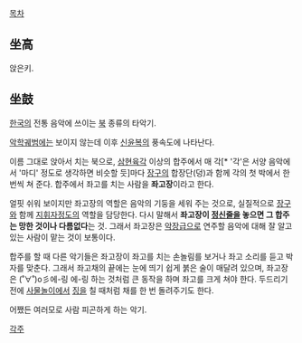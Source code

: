 [[목차]]

== 坐高 ==

앉은키.
== 坐鼓 ==

[[한국]]의 전통 음악에 쓰이는 [[북]] 종류의 타악기.

[[악학궤범]]에는 보이지 않는데 이후 [[신윤복]]의 풍속도에 나타난다.

이름 그대로 앉아서 치는 북으로, [[삼현육각]] 이상의 합주에서 매 각[* '각'은 서양 음악에서 '마디' 정도로 생각하면 비슷할 듯]마다 [[장구]]의 합장단(덩)과 함께 각의 첫 박에서 한 번씩 쳐 준다. 합주에서 좌고를 치는 사람을 '''좌고장'''이라고 한다.

얼핏 쉬워 보이지만 좌고장의 역할은 음악의 기둥을 세워 주는 것으로, 실질적으로 [[장구]]와 함께 [[지휘자]]정도의 역할을 담당한다. 다시 말해서 '''좌고장이 [[정신줄]]을 놓으면 그 합주는 망한 것이나 다름없다'''는 것. 그래서 좌고장은 [[악장]]급으로 연주할 음악에 대해 잘 알고 있는 사람이 맡는 것이 보통이다.

합주를 할 때 다른 악기들은 좌고장이 좌고를 치는 손놀림를 보거나 좌고 소리를 듣고 박자를 맞춘다. 그래서 좌고채의 끝에는 눈에 띄기 쉽게 붉은 술이 매달려 있으며, 좌고장은 (˚∀˚)o彡에-링 에-링 하는 것처럼 큰 동작을 하며 좌고를 크게 쳐야 한다. 두드리기 전에 [[사물놀이]]에서 [[징]]을 칠 때처럼 채를 한 번 돌려주기도 한다.

어쨌든 여러모로 사람 피곤하게 하는 악기.

[[각주]]
